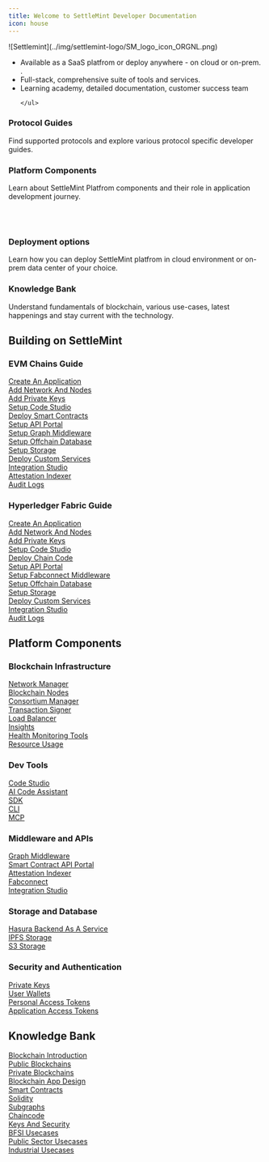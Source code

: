 ```yaml
---
title: Welcome to SettleMint Developer Documentation
icon: house
---
```


<div style={{ display: 'flex', alignItems: 'flex-start', gap: '1.5rem' }}>
  <div style={{ flex: '0 0 10%' }}>
    ![Settlemint](../img/settlemint-logo/SM_logo_icon_ORGNL.png)
  </div>
  <div style={{ flex: '1', paddingLeft: '1rem' }}>
    <ul>
      <li>Available as a SaaS platfrom or deploy anywhere - on cloud or on-prem. .</li>
      <li>Full-stack, comprehensive suite of tools and services.</li>
      <li>Learning academy, detailed documentation, customer success team</li>

    </ul>

  </div>
</div>

<div className="grid grid-cols-1 md:grid-cols-2 gap-4 mt-4">

<div className="rounded-xl px-3 py-0 shadow-sm bg-gradient-to-br from-cyan-200 to-blue-100 text-slate-900">
  <h3 className="text-lg font-semibold m-0 leading-normal -mt-3">
    Protocol Guides
  </h3>
  <div className="text-sm text-slate-700 leading-normal -mt-0.5 mb-1">
    Find supported protocols and explore various protocol specific developer guides.

  </div>
</div>

<div className="rounded-xl px-3 py-0 shadow-sm bg-gradient-to-br from-green-200 to-green-100 text-slate-900">
  <h3 className="text-lg font-semibold m-0 leading-normal -mt-3">
    Platform Components
  </h3>
  <div className="text-sm text-slate-700 leading-normal -mt-0.5 mb-1">
    Learn about SettleMint Platfrom components and their role in application development journey.

<br> </br>
  </div>
</div>

<div className="rounded-xl px-3 py-0 shadow-sm bg-gradient-to-br from-indigo-100 to-blue-200 text-slate-900">
  <h3 className="text-lg font-semibold m-0 leading-normal -mt-3">
    Deployment options
  </h3>
  <div className="text-sm text-slate-700 leading-normal -mt-0.5 mb-1">
  Learn how you can deploy SettleMint platfrom in cloud environment or on-prem data center of your choice.
  </div>
</div>

<div className="rounded-xl px-3 py-0 shadow-sm bg-gradient-to-br from-sky-100 to-cyan-100 text-slate-900">
  <h3 className="text-lg font-semibold m-0 leading-normal -mt-3">
    Knowledge Bank
  </h3>
  <div className="text-sm text-slate-700 leading-normal -mt-0.5 mb-1">
  Understand fundamentals of blockchain, various use-cases, latest happenings and stay current with the technology.
  </div>
</div>

</div>

## Building on SettleMint

### EVM Chains Guide
<div className="grid grid-cols-1 sm:grid-cols-3 gap-x-6 gap-y-1 text-[15px] leading-tight">
  <div><a href="/building-with-settlemint/evm-chains-guide/create-an-application">Create An Application</a></div>
  <div><a href="/building-with-settlemint/evm-chains-guide/add-network-and-nodes">Add Network And Nodes</a></div>
  <div><a href="/building-with-settlemint/evm-chains-guide/add-private-keys">Add Private Keys</a></div>
  <div><a href="/building-with-settlemint/evm-chains-guide/setup-code-studio">Setup Code Studio</a></div>
  <div><a href="/building-with-settlemint/evm-chains-guide/deploy-smart-contracts">Deploy Smart Contracts</a></div>
  <div><a href="/building-with-settlemint/evm-chains-guide/setup-api-portal">Setup API Portal</a></div>
  <div><a href="/building-with-settlemint/evm-chains-guide/setup-graph-middleware">Setup Graph Middleware</a></div>
  <div><a href="/building-with-settlemint/evm-chains-guide/setup-offchain-database">Setup Offchain Database</a></div>
  <div><a href="/building-with-settlemint/evm-chains-guide/setup-storage">Setup Storage</a></div>
  <div><a href="/building-with-settlemint/evm-chains-guide/deploy-custom-services">Deploy Custom Services</a></div>
  <div><a href="/building-with-settlemint/evm-chains-guide/integration-studio">Integration Studio</a></div>
  <div><a href="/building-with-settlemint/evm-chains-guide/attestation-indexer">Attestation Indexer</a></div>
  <div><a href="/building-with-settlemint/evm-chains-guide/audit-logs">Audit Logs</a></div>
</div>

### Hyperledger Fabric Guide
<div className="grid grid-cols-1 sm:grid-cols-3 gap-x-6 gap-y-1 text-[15px] leading-tight">
  <div><a href="/building-with-settlemint/hyperledger-fabric-guide/create-an-application">Create An Application</a></div>
  <div><a href="/building-with-settlemint/hyperledger-fabric-guide/add-network-and-nodes">Add Network And Nodes</a></div>
  <div><a href="/building-with-settlemint/hyperledger-fabric-guide/add-private-keys">Add Private Keys</a></div>
  <div><a href="/building-with-settlemint/hyperledger-fabric-guide/setup-code-studio">Setup Code Studio</a></div>
  <div><a href="/building-with-settlemint/hyperledger-fabric-guide/deploy-chain-code">Deploy Chain Code</a></div>
  <div><a href="/building-with-settlemint/hyperledger-fabric-guide/setup-api-portal">Setup API Portal</a></div>
  <div><a href="/building-with-settlemint/hyperledger-fabric-guide/setup-fabconnect-middleware">Setup Fabconnect Middleware</a></div>
  <div><a href="/building-with-settlemint/hyperledger-fabric-guide/setup-offchain-database">Setup Offchain Database</a></div>
  <div><a href="/building-with-settlemint/hyperledger-fabric-guide/setup-storage">Setup Storage</a></div>
  <div><a href="/building-with-settlemint/hyperledger-fabric-guide/deploy-custom-services">Deploy Custom Services</a></div>
  <div><a href="/building-with-settlemint/hyperledger-fabric-guide/integration-studio">Integration Studio</a></div>
  <div><a href="/building-with-settlemint/hyperledger-fabric-guide/audit-logs">Audit Logs</a></div>
</div>

## Platform Components

### Blockchain Infrastructure
<div className="grid grid-cols-1 sm:grid-cols-3 gap-x-6 gap-y-1 text-[15px] leading-tight">
  <div><a href="/platform-components/blockchain-infrastructure/network-manager">Network Manager</a></div>
  <div><a href="/platform-components/blockchain-infrastructure/blockchain-nodes">Blockchain Nodes</a></div>
  <div><a href="/platform-components/blockchain-infrastructure/consortium-manager">Consortium Manager</a></div>
  <div><a href="/platform-components/blockchain-infrastructure/transaction-signer">Transaction Signer</a></div>
  <div><a href="/platform-components/blockchain-infrastructure/load-balancer">Load Balancer</a></div>
  <div><a href="/platform-components/blockchain-infrastructure/insights">Insights</a></div>
  <div><a href="/platform-components/blockchain-infrastructure/health-monitoring-tools">Health Monitoring Tools</a></div>
  <div><a href="/platform-components/blockchain-infrastructure/resource-usage">Resource Usage</a></div>
</div>

### Dev Tools
<div className="grid grid-cols-1 sm:grid-cols-3 gap-x-6 gap-y-1 text-[15px] leading-tight">
  <div><a href="/platform-components/blockchain-infrastructure/dev-tools/code-studio">Code Studio</a></div>
  <div><a href="/platform-components/blockchain-infrastructure/dev-tools/ai-code-assistant">AI Code Assistant</a></div>
  <div><a href="/platform-components/blockchain-infrastructure/dev-tools/sdk">SDK</a></div>
  <div><a href="/platform-components/blockchain-infrastructure/dev-tools/cli">CLI</a></div>
  <div><a href="/platform-components/blockchain-infrastructure/dev-tools/mcp">MCP</a></div>
</div>

### Middleware and APIs
<div className="grid grid-cols-1 sm:grid-cols-3 gap-x-6 gap-y-1 text-[15px] leading-tight">
  <div><a href="/platform-components/blockchain-infrastructure/middleware-and-api-layer/graph-middleware">Graph Middleware</a></div>
  <div><a href="/platform-components/blockchain-infrastructure/middleware-and-api-layer/smart-contract-api-portal">Smart Contract API Portal</a></div>
  <div><a href="/platform-components/blockchain-infrastructure/middleware-and-api-layer/attestation-indexer">Attestation Indexer</a></div>
  <div><a href="/platform-components/blockchain-infrastructure/middleware-and-api-layer/fabconnect">Fabconnect</a></div>
  <div><a href="/platform-components/blockchain-infrastructure/middleware-and-api-layer/integration-studio">Integration Studio</a></div>
</div>

### Storage and Database
<div className="grid grid-cols-1 sm:grid-cols-3 gap-x-6 gap-y-1 text-[15px] leading-tight">
  <div><a href="/platform-components/blockchain-infrastructure/database-and-storage/hasura-backend-as-a-service">Hasura Backend As A Service</a></div>
  <div><a href="/platform-components/blockchain-infrastructure/database-and-storage/ipfs-storage">IPFS Storage</a></div>
  <div><a href="/platform-components/blockchain-infrastructure/database-and-storage/s3-storage">S3 Storage</a></div>
</div>

### Security and Authentication
<div className="grid grid-cols-1 sm:grid-cols-3 gap-x-6 gap-y-1 text-[15px] leading-tight">
  <div><a href="/platform-components/blockchain-infrastructure/seecurity-and-authentication/private-keys">Private Keys</a></div>
  <div><a href="/platform-components/blockchain-infrastructure/seecurity-and-authentication/user-wallets">User Wallets</a></div>
  <div><a href="/platform-components/blockchain-infrastructure/seecurity-and-authentication/personal-access-tokens">Personal Access Tokens</a></div>
  <div><a href="/platform-components/blockchain-infrastructure/seecurity-and-authentication/application-access-tokens">Application Access Tokens</a></div>
</div>

## Knowledge Bank
<div className="grid grid-cols-1 sm:grid-cols-3 gap-x-6 gap-y-1 text-[15px] leading-tight">
  <div><a href="/knowledge-bank/blockchain-introduction">Blockchain Introduction</a></div>
  <div><a href="/knowledge-bank/public-blockchains">Public Blockchains</a></div>
  <div><a href="/knowledge-bank/private-blockchains">Private Blockchains</a></div>
  <div><a href="/knowledge-bank/blockchain-app-design">Blockchain App Design</a></div>
  <div><a href="/knowledge-bank/smart-contracts">Smart Contracts</a></div>
  <div><a href="/knowledge-bank/solidity">Solidity</a></div>
  <div><a href="/knowledge-bank/subgraphs">Subgraphs</a></div>
  <div><a href="/knowledge-bank/chaincode">Chaincode</a></div>
  <div><a href="/knowledge-bank/keys-and-security">Keys And Security</a></div>
  <div><a href="/knowledge-bank/bfsi-usecases">BFSI Usecases</a></div>
  <div><a href="/knowledge-bank/public-sector-usecases">Public Sector Usecases</a></div>
  <div><a href="/knowledge-bank/industrial-usecases">Industrial Usecases</a></div>
</div>
